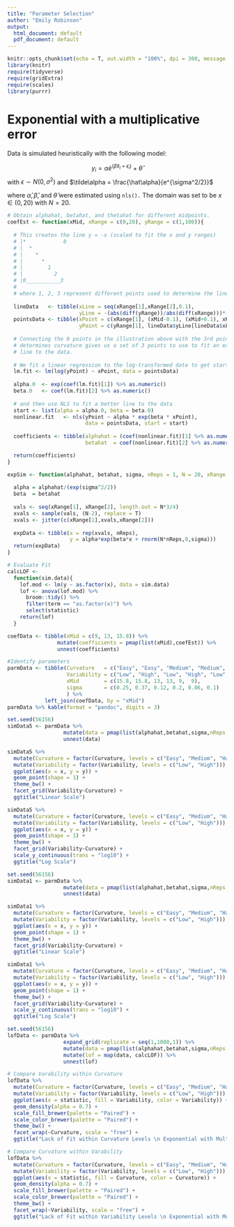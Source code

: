 ```yaml
---
title: "Parameter Selection"
author: "Emily Robinson"
output:
  html_document: default
  pdf_document: default
---
```


```r
knitr::opts_chunk$set(echo = T, out.width = "100%", dpi = 300, message = F, warning = F)
library(knitr)
require(tidyverse)
require(gridExtra)
require(scales)
library(purrr)
```

# Exponential with a multiplicative error

Data is simulated heuristically with the following model: 

$$y_i = \tilde\alpha e^{(\hat\beta x_i + \epsilon_i)} + \hat\theta$$ 
with $\epsilon \sim N(0,\sigma^2)$ and $\tilde\alpha = \frac{\hat\alpha}{e^{\sigma^2/2}}$

where $\hat\alpha, \hat\beta,$ and $\hat\theta$ were estimated using `nls().` The domain was set to be $x\in (0,20)$ with $N = 20.$

```r
# Obtain alphahat, betahat, and thetahat for different midpoints.
coefEst <- function(xMid, xRange = c(0,20), yRange = c(1,100)){
  
  # This creates the line y = -x (scaled to fit the x and y ranges)
  # |*            0
  # |  *
  # |    *
  # |      *
  # |        1
  # |          2
  # |0___________3
  #
  # where 1, 2, 3 represent different points used to determine the line curvature
  
  lineData   <- tibble(xLine = seq(xRange[1],xRange[2],0.1),
                       yLine = -(abs(diff(yRange))/abs(diff(xRange)))*(xLine-xRange[1])+yRange[2])
  pointsData <- tibble(xPoint = c(xRange[1], (xMid-0.1), (xMid+0.1), xRange[2]),
                       yPoint = c(yRange[1], lineData$yLine[lineData$xLine == xMid], lineData$yLine[lineData$xLine == xMid], yRange[2]))
  
  # Connecting the 0 points in the illustration above with the 3rd point that
  # determines curvature gives us a set of 3 points to use to fit an exponential
  # line to the data.
  
  # We fit a linear regression to the log-transformed data to get starting values
  lm.fit <- lm(log(yPoint) ~ xPoint, data = pointsData)
  
  alpha.0  <- exp(coef(lm.fit)[1]) %>% as.numeric()
  beta.0   <- coef(lm.fit)[2] %>% as.numeric()
  
  # and then use NLS to fit a better line to the data
  start <- list(alpha = alpha.0, beta = beta.0)
  nonlinear.fit   <- nls(yPoint ~ alpha * exp(beta * xPoint),
                         data = pointsData, start = start)
  
  coefficients <- tibble(alphahat = (coef(nonlinear.fit)[1] %>% as.numeric()),
                         betahat  = coef(nonlinear.fit)[2] %>% as.numeric())

  return(coefficients)
}

expSim <- function(alphahat, betahat, sigma, nReps = 1, N = 20, xRange = c(0,20), yRange = c(1,100)){
  
  alpha = alphahat/(exp(sigma^2/2))
  beta  = betahat
  
  vals <- seq(xRange[1], xRange[2], length.out = N*3/4)
  xvals <- sample(vals, (N-2), replace = T)
  xvals <- jitter(c(xRange[1],xvals,xRange[2]))
  
  expData <- tibble(x = rep(xvals, nReps),
                    y = alpha*exp(beta*x + rnorm(N*nReps,0,sigma)))
  return(expData)
}

# Evaluate Fit 
calcLOF <- 
  function(sim.data){
    lof.mod <- lm(y ~ as.factor(x), data = sim.data)
    lof <- anova(lof.mod) %>% 
      broom::tidy() %>%
      filter(term == "as.factor(x)") %>%
      select(statistic)
    return(lof)
  }
```

```r

coefData <- tibble(xMid = c(9, 13, 15.8)) %>%
                mutate(coefficients = pmap(list(xMid),coefEst)) %>%
                unnest(coefficients)

#Identify parameters
parmData <- tibble(Curvature   = c("Easy", "Easy", "Medium", "Medium", "Hard", "Hard"),
                   Variability = c("Low", "High", "Low", "High", "Low", "High"),
                   xMid        = c(15.8, 15.8, 13, 13, 9,  9),
                   sigma       = c(0.25, 0.37, 0.12, 0.2, 0.06, 0.1)
                   ) %>%
            left_join(coefData, by = "xMid")
parmData %>% kable(format = "pandoc", digits = 3)
```

```r
set.seed(56156)
simData5 <- parmData %>%
                  mutate(data = pmap(list(alphahat,betahat,sigma,nReps = 5),expSim)) %>%
                  unnest(data)

simData5 %>%
  mutate(Curvature = factor(Curvature, levels = c("Easy", "Medium", "Hard"))) %>%
  mutate(Variability = factor(Variability, levels = c("Low", "High"))) %>%
  ggplot(aes(x = x, y = y)) +
  geom_point(shape = 1) +
  theme_bw() +
  facet_grid(Variability~Curvature) +
  ggtitle("Linear Scale")

simData5 %>%
  mutate(Curvature = factor(Curvature, levels = c("Easy", "Medium", "Hard"))) %>%
  mutate(Variability = factor(Variability, levels = c("Low", "High"))) %>%
  ggplot(aes(x = x, y = y)) +
  geom_point(shape = 1) +
  theme_bw() +
  facet_grid(Variability~Curvature) +
  scale_y_continuous(trans = "log10") +
  ggtitle("Log Scale")
```

```r
set.seed(56156)
simData1 <- parmData %>%
                  mutate(data = pmap(list(alphahat,betahat,sigma,nReps = 1),expSim)) %>%
                  unnest(data)

simData1 %>%
  mutate(Curvature = factor(Curvature, levels = c("Easy", "Medium", "Hard"))) %>%
  mutate(Variability = factor(Variability, levels = c("Low", "High"))) %>%
  ggplot(aes(x = x, y = y)) +
  geom_point(shape = 1) +
  theme_bw() +
  facet_grid(Variability~Curvature) +
  ggtitle("Linear Scale")

simData1 %>%
  mutate(Curvature = factor(Curvature, levels = c("Easy", "Medium", "Hard"))) %>%
  mutate(Variability = factor(Variability, levels = c("Low", "High"))) %>%
  ggplot(aes(x = x, y = y)) +
  geom_point(shape = 1) +
  theme_bw() +
  facet_grid(Variability~Curvature) +
  scale_y_continuous(trans = "log10") +
  ggtitle("Log Scale")
```

```r

set.seed(56156)
lofData <- parmData %>%
                  expand_grid(replicate = seq(1,1000,1)) %>%
                  mutate(data = pmap(list(alphahat,betahat,sigma,nReps = 10),expSim)) %>%
                  mutate(lof = map(data, calcLOF)) %>%
                  unnest(lof)

# Compare Varability within Curvature
lofData %>%
  mutate(Curvature = factor(Curvature, levels = c("Easy", "Medium", "Hard"))) %>%
  mutate(Variability = factor(Variability, levels = c("Low", "High"))) %>%
  ggplot(aes(x = statistic, fill = Variability, color = Variability)) +
  geom_density(alpha = 0.7) +
  scale_fill_brewer(palette = "Paired") + 
  scale_color_brewer(palette = "Paired") + 
  theme_bw() +
  facet_wrap(~Curvature, scale = "free") + 
  ggtitle("Lack of Fit within Curvature Levels \n Exponential with Multiplicative Error")

# Compare Curvature within Varability
lofData %>%
  mutate(Curvature = factor(Curvature, levels = c("Easy", "Medium", "Hard"))) %>%
  mutate(Variability = factor(Variability, levels = c("Low", "High"))) %>%
  ggplot(aes(x = statistic, fill = Curvature, color = Curvature)) +
  geom_density(alpha = 0.7) +
  scale_fill_brewer(palette = "Paired") + 
  scale_color_brewer(palette = "Paired") + 
  theme_bw() +
  facet_wrap(~Variability, scale = "free") + 
  ggtitle("Lack of Fit within Variability Levels \n Exponential with Multiplicative Error")
```


